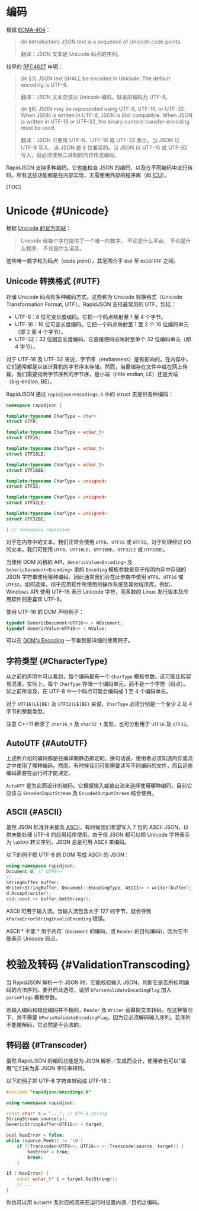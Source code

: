 # 编码

根据 [ECMA-404](http://www.ecma-international.org/publications/files/ECMA-ST/ECMA-404.pdf)：

> (in Introduction) JSON text is a sequence of Unicode code points.
> 
> 翻译：JSON 文本是 Unicode 码点的序列。

较早的 [RFC4627](http://www.ietf.org/rfc/rfc4627.txt) 申明：

> (in §3) JSON text SHALL be encoded in Unicode.  The default encoding is UTF-8.
> 
> 翻译：JSON 文本应该以 Unicode 编码。缺省的编码为 UTF-8。

> (in §6) JSON may be represented using UTF-8, UTF-16, or UTF-32. When JSON is written in UTF-8, JSON is 8bit compatible.  When JSON is written in UTF-16 or UTF-32, the binary content-transfer-encoding must be used.
> 
> 翻译：JSON 可使用 UTF-8、UTF-16 或 UTF-32 表示。当 JSON 以 UTF-8 写入，该 JSON 是 8 位兼容的。当 JSON 以 UTF-16 或 UTF-32 写入，就必须使用二进制的内容传送编码。

RapidJSON 支持多种编码。它也能检查 JSON 的编码，以及在不同编码中进行转码。所有这些功能都是在内部实现，无需使用外部的程序库（如 [ICU](http://site.icu-project.org/)）。

[TOC]

# Unicode {#Unicode}
根据 [Unicode 的官方网站](http://www.unicode.org/standard/translations/t-chinese.html)：
>Unicode 给每个字符提供了一个唯一的数字，
不论是什么平台、
不论是什么程序、
不论是什么语言。

这些唯一数字称为码点（code point），其范围介乎 `0x0` 至 `0x10FFFF` 之间。

## Unicode 转换格式 {#UTF}

存储 Unicode 码点有多种编码方式。这些称为 Unicode 转换格式（Unicode Transformation Format, UTF）。RapidJSON 支持最常用的 UTF，包括：

* UTF-8：8 位可变长度编码。它把一个码点映射至 1 至 4 个字节。
* UTF-16：16 位可变长度编码。它把一个码点映射至 1 至 2 个 16 位编码单元（即 2 至 4 个字节）。
* UTF-32：32 位固定长度编码。它直接把码点映射至单个 32 位编码单元（即 4 字节）。

对于 UTF-16 及 UTF-32 来说，字节序（endianness）是有影响的。在内存中，它们通常都是以该计算机的字节序来存储。然而，当要储存在文件中或在网上传输，我们需要指明字节序列的字节序，是小端（little endian, LE）还是大端（big-endian, BE）。 

RapidJSON 通过 `rapidjson/encodings.h` 中的 struct 去提供各种编码：

~~~~~~~~~~cpp
namespace rapidjson {

template<typename CharType = char>
struct UTF8;

template<typename CharType = wchar_t>
struct UTF16;

template<typename CharType = wchar_t>
struct UTF16LE;

template<typename CharType = wchar_t>
struct UTF16BE;

template<typename CharType = unsigned>
struct UTF32;

template<typename CharType = unsigned>
struct UTF32LE;

template<typename CharType = unsigned>
struct UTF32BE;

} // namespace rapidjson
~~~~~~~~~~

对于在内存中的文本，我们正常会使用 `UTF8`、`UTF16` 或 `UTF32`。对于处理经过 I/O 的文本，我们可使用 `UTF8`、`UTF16LE`、`UTF16BE`、`UTF32LE` 或 `UTF32BE`。

当使用 DOM 风格的 API，`GenericValue<Encoding>` 及 `GenericDocument<Encoding>` 里的 `Encoding` 模板参数是用于指明内存中存储的 JSON 字符串使用哪种编码。因此通常我们会在此参数中使用 `UTF8`、`UTF16` 或 `UTF32`。如何选择，视乎应用软件所使用的操作系统及其他程序库。例如，Windows API 使用 UTF-16 表示 Unicode 字符，而多数的 Linux 发行版本及应用软件则更喜欢 UTF-8。

使用 UTF-16 的 DOM 声明例子：

~~~~~~~~~~cpp
typedef GenericDocument<UTF16<> > WDocument;
typedef GenericValue<UTF16<> > WValue;
~~~~~~~~~~

可以在 [DOM's Encoding](stream.mdx) 一节看到更详细的使用例子。

## 字符类型 {#CharacterType}

从之前的声明中可以看到，每个编码都有一个 `CharType` 模板参数。这可能比较容易混淆，实际上，每个 `CharType` 存储一个编码单元，而不是一个字符（码点）。如之前所谈及，在 UTF-8 中一个码点可能会编码成 1 至 4 个编码单元。

对于 `UTF16(LE|BE)` 及 `UTF32(LE|BE)` 来说，`CharType` 必须分别是一个至少 2 及 4 字节的整数类型。

注意 C++11 新添了 `char16_t` 及 `char32_t` 类型，也可分别用于 `UTF16` 及 `UTF32`。

## AutoUTF {#AutoUTF}

上述所介绍的编码都是在编译期静态挷定的。换句话说，使用者必须知道内存或流之中使用了哪种编码。然而，有时候我们可能需要读写不同编码的文件，而且这些编码需要在运行时才能决定。

`AutoUTF` 是为此而设计的编码。它根据输入或输出流来选择使用哪种编码。目前它应该与 `EncodedInputStream` 及 `EncodedOutputStream` 结合使用。

## ASCII {#ASCII}

虽然 JSON 标准并未提及 [ASCII](http://en.wikipedia.org/wiki/ASCII)，有时候我们希望写入 7 位的 ASCII JSON，以供未能处理 UTF-8 的应用程序使用。由于任 JSON 都可以把 Unicode 字符表示为 `\uXXXX` 转义序列，JSON 总是可用 ASCII 来编码。

以下的例子把 UTF-8 的 DOM 写成 ASCII 的 JSON：

~~~~~~~~~~cpp
using namespace rapidjson;
Document d; // UTF8<>
// ...
StringBuffer buffer;
Writer<StringBuffer, Document::EncodingType, ASCII<> > writer(buffer);
d.Accept(writer);
std::cout << buffer.GetString();
~~~~~~~~~~

ASCII 可用于输入流。当输入流包含大于 127 的字节，就会导致 `kParseErrorStringInvalidEncoding` 错误。

ASCII * 不能 * 用于内存（`Document` 的编码，或 `Reader` 的目标编码)，因为它不能表示 Unicode 码点。

# 校验及转码 {#ValidationTranscoding}

当 RapidJSON 解析一个 JSON 时，它能校验输入 JSON，判断它是否所标明编码的合法序列。要开启此选项，请把 `kParseValidateEncodingFlag` 加入 `parseFlags` 模板参数。

若输入编码和输出编码并不相同，`Reader` 及 `Writer` 会算把文本转码。在这种情况下，并不需要 `kParseValidateEncodingFlag`，因为它必须解码输入序列。若序列不能被解码，它必然是不合法的。

## 转码器 {#Transcoder}

虽然 RapidJSON 的编码功能是为 JSON 解析／生成而设计，使用者也可以“滥用”它们来为非 JSON 字符串转码。

以下的例子把 UTF-8 字符串转码成 UTF-16：

~~~~~~~~~~cpp
#include "rapidjson/encodings.h"

using namespace rapidjson;

const char* s = "..."; // UTF-8 string
StringStream source(s);
GenericStringBuffer<UTF16<> > target;

bool hasError = false;
while (source.Peek() != '\0')
    if (!Transcoder<UTF8<>, UTF16<> >::Transcode(source, target)) {
        hasError = true;
        break;
    }

if (!hasError) {
    const wchar_t* t = target.GetString();
    // ...
}
~~~~~~~~~~

你也可以用 `AutoUTF` 及对应的流来在运行时设置内源／目的之编码。
